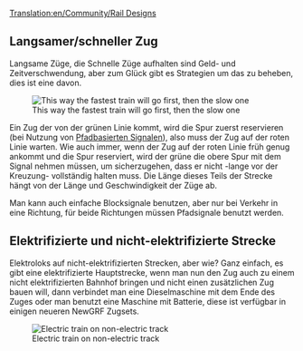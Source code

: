 [[Translation:en/Community/Rail Designs]]
{{de/Übersetzung|en/Community/Rail Designs|100}}
{{de/Manual/Inhaltsverzeichnis}}

==Langsamer/schneller Zug==
Langsame Züge, die Schnelle Züge aufhalten sind Geld- und Zeitverschwendung, aber zum Glück gibt es Strategien um das zu beheben, dies ist eine davon.

[[File:en/Community/Rail design1.png|center|frame|This way the fastest train will go first, then the slow one]]

Ein Zug der von der grünen Linie kommt, wird die Spur zuerst reservieren (bei Nutzung von [[de/Manual/Signale#pfadsignale|Pfadbasierten Signalen]]), also muss der Zug auf der roten Linie warten. Wie auch immer, wenn der Zug auf der roten Linie früh genug ankommt und die Spur reserviert, wird der grüne die obere Spur mit dem Signal nehmen müssen, um sicherzugehen, dass er nicht -lange vor der Kreuzung- vollständig halten muss. Die Länge dieses Teils der Strecke hängt von der Länge und Geschwindigkeit der Züge ab.

Man kann auch einfache Blocksignale benutzen, aber nur bei Verkehr in eine Richtung, für beide Richtungen müssen Pfadsignale benutzt werden.

==Elektrifizierte und nicht-elektrifizierte Strecke==

Elektroloks auf nicht-elektrifizierten Strecken, aber wie? Ganz einfach, es gibt eine elektrifizierte Hauptstrecke, wenn man nun den Zug auch zu einem nicht elektrifizierten Bahnhof bringen und nicht einen zusätzlichen Zug bauen will, dann verbindet man eine Dieselmaschine mit dem Ende des Zuges oder man benutzt eine Maschine mit Batterie, diese ist verfügbar in einigen neueren NewGRF Zugsets.

[[File:en/Community/Snapshot7.png|frame|center|Electric train on non-electric track]]